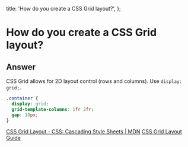 
  title: 'How do you create a CSS Grid layout?',
};

# How do you create a CSS Grid layout?

## Answer

CSS Grid allows for 2D layout control (rows and columns). Use `display: grid;`.

```css
.container {
  display: grid;
  grid-template-columns: 1fr 2fr;
  gap: 10px;
}
```

[CSS Grid Layout - CSS: Cascading Style Sheets | MDN](https://developer.mozilla.org/en-US/docs/Web/CSS/CSS_grid_layout)
[CSS Grid Layout Guide](https://css-tricks.com/snippets/css/complete-guide-grid/)

<GithubEdit link='/questions/css/css-grid-layout/page.mdx' />
